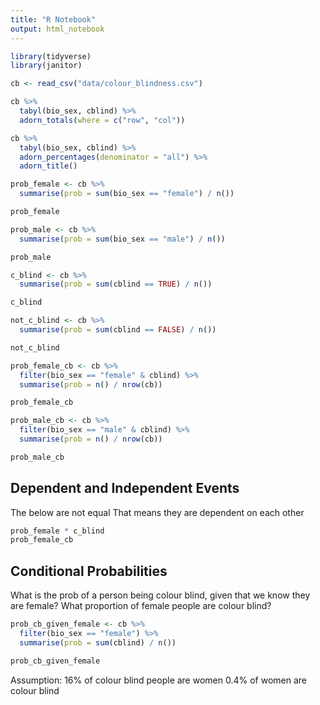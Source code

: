 ```yaml
---
title: "R Notebook"
output: html_notebook
---
```


```r
library(tidyverse)
library(janitor)

cb <- read_csv("data/colour_blindness.csv")
```



```r
cb %>% 
  tabyl(bio_sex, cblind) %>% 
  adorn_totals(where = c("row", "col"))

cb %>% 
  tabyl(bio_sex, cblind) %>% 
  adorn_percentages(denominator = "all") %>% 
  adorn_title()
```

```r
prob_female <- cb %>% 
  summarise(prob = sum(bio_sex == "female") / n())

prob_female
```

```r
prob_male <- cb %>% 
  summarise(prob = sum(bio_sex == "male") / n())

prob_male
```

```r
c_blind <- cb %>% 
  summarise(prob = sum(cblind == TRUE) / n())

c_blind
```


```r
not_c_blind <- cb %>% 
  summarise(prob = sum(cblind == FALSE) / n())

not_c_blind
```

```r
prob_female_cb <- cb %>% 
  filter(bio_sex == "female" & cblind) %>% 
  summarise(prob = n() / nrow(cb))

prob_female_cb
```


```r
prob_male_cb <- cb %>% 
  filter(bio_sex == "male" & cblind) %>% 
  summarise(prob = n() / nrow(cb))

prob_male_cb
```


## Dependent and Independent Events

The below are not equal
That means they are dependent on each other
```r
prob_female * c_blind
prob_female_cb
```


## Conditional Probabilities

What is the prob of a person being colour blind, given that we know they are female?
What proportion of female people are colour blind?
```r
prob_cb_given_female <- cb %>% 
  filter(bio_sex == "female") %>% 
  summarise(prob = sum(cblind) / n())

prob_cb_given_female
```
Assumption:
16% of colour blind people are women
0.4% of women are colour blind

